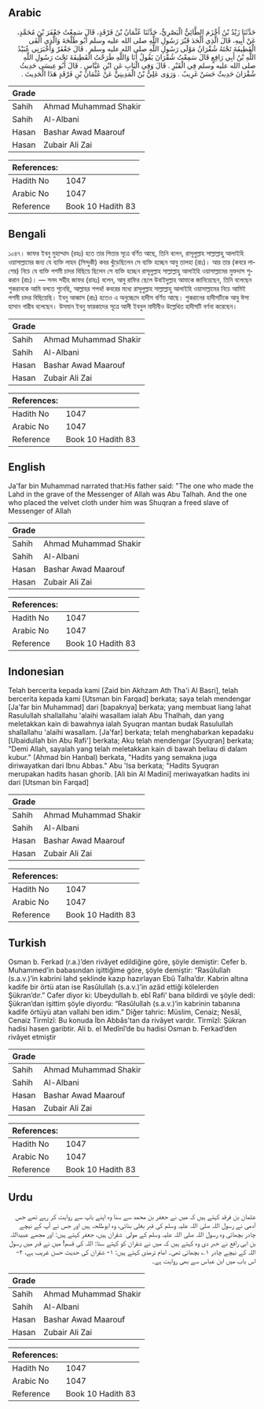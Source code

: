 ## Arabic


<div dir="rtl" lang="ar" style={{fontSize:'larger',backgroundColor:'#f8f9fa',padding:20}}>
حَدَّثَنَا زَيْدُ بْنُ أَخْزَمَ الطَّائِيُّ الْبَصْرِيُّ، حَدَّثَنَا عُثْمَانُ بْنُ فَرْقَدٍ، قَالَ سَمِعْتُ جَعْفَرَ بْنَ مُحَمَّدٍ، عَنْ أَبِيهِ، قَالَ الَّذِي أَلْحَدَ قَبْرَ رَسُولِ اللَّهِ صلى الله عليه وسلم أَبُو طَلْحَةَ وَالَّذِي أَلْقَى الْقَطِيفَةَ تَحْتَهُ شُقْرَانُ مَوْلَى رَسُولِ اللَّهِ صلى الله عليه وسلم ‏.‏ قَالَ جَعْفَرٌ وَأَخْبَرَنِي عُبَيْدُ اللَّهِ بْنُ أَبِي رَافِعٍ قَالَ سَمِعْتُ شُقْرَانَ يَقُولُ أَنَا وَاللَّهِ طَرَحْتُ الْقَطِيفَةَ تَحْتَ رَسُولِ اللَّهِ صلى الله عليه وسلم فِي الْقَبْرِ ‏.‏ قَالَ وَفِي الْبَابِ عَنِ ابْنِ عَبَّاسٍ ‏.‏ قَالَ أَبُو عِيسَى حَدِيثُ شُقْرَانَ حَدِيثٌ حَسَنٌ غَرِيبٌ ‏.‏ وَرَوَى عَلِيُّ بْنُ الْمَدِينِيِّ عَنْ عُثْمَانَ بْنِ فَرْقَدٍ هَذَا الْحَدِيثَ ‏.‏
</div>
<div style={{backgroundColor:'#f8f9fa',padding:20, marginBottom: 10}}><table> <thead> <tr> <th>Grade</th> <th></th> </tr> </thead> <tbody> <tr><td>Sahih</td><td>Ahmad Muhammad Shakir</td></tr><tr><td>Sahih</td><td>Al-Albani</td></tr><tr><td>Hasan</td><td>Bashar Awad Maarouf</td></tr><tr><td>Hasan</td><td>Zubair Ali Zai</td></tr></tbody></table><table> <thead> <tr> <th>References:</th> <th></th> </tr> </thead> <tbody><tr><td>Hadith No</td><td>1047</td></tr><tr><td>Arabic No</td><td>1047</td></tr><tr><td>Reference</td><td>Book 10 Hadith 83</td></tr></tbody></table></div>

## Bengali


<div dir="ltr" lang="bn" style={{fontSize:'larger',backgroundColor:'#f8f9fa',padding:20}}>
১০৪৭। জাফর ইবনু মুহাম্মাদ (রহঃ) হতে তার পিতার সূত্রে বর্ণিত আছে, তিনি বলেন, রাসূলুল্লাহ সাল্লাল্লাহু আলাইহি ওয়াসাল্লামের জন্য যে ব্যক্তি লাহদ (সিন্দুকী) কবর খুঁড়েছিলেন সে ব্যক্তি হচ্ছেন আবু তালহা (রাঃ)। আর তার (কবরে লাশের) নিচে যে ব্যক্তি পশমী চাদর বিছিয়ে ছিলেন সে ব্যক্তি হচ্ছেন রাসূলুল্লাহ সাল্লাল্লাহু আলাইহি ওয়াসাল্লামের মুক্তদাস শুকরান (রাঃ)। — সনদ সহীহ জাফর (রাহঃ) বলেন, আবু রাফির ছেলে উবাইদুল্লাহ আমাকে জানিয়েছেন, তিনি বলেছেন শুকরানকে আমি বলতে শুনেছি, আল্লাহর শপথ! কবরের মধ্যে রাসূলুল্লাহ সাল্লাল্লাহু আলাইহি ওয়াসাল্লামের নিচে আমিই পশমী চাদর বিছিয়েছি। ইবনু আব্বাস (রাঃ) হতেও এ অনুচ্ছেদে হাদীস বর্ণিত আছে। শুকরানের হাদীসটিকে আবু ঈসা হাসান গারীব বলেছেন। উসমান ইবনু ফারকাদের সূত্রে আলী ইবনুল মাদীনীও উল্লেখিত হাদীসটি বর্ণনা করেছেন।
</div>
<div style={{backgroundColor:'#f8f9fa',padding:20, marginBottom: 10}}><table> <thead> <tr> <th>Grade</th> <th></th> </tr> </thead> <tbody> <tr><td>Sahih</td><td>Ahmad Muhammad Shakir</td></tr><tr><td>Sahih</td><td>Al-Albani</td></tr><tr><td>Hasan</td><td>Bashar Awad Maarouf</td></tr><tr><td>Hasan</td><td>Zubair Ali Zai</td></tr></tbody></table><table> <thead> <tr> <th>References:</th> <th></th> </tr> </thead> <tbody><tr><td>Hadith No</td><td>1047</td></tr><tr><td>Arabic No</td><td>1047</td></tr><tr><td>Reference</td><td>Book 10 Hadith 83</td></tr></tbody></table></div>

## English


<div dir="ltr" lang="en" style={{fontSize:'larger',backgroundColor:'#f8f9fa',padding:20}}>
Ja'far bin Muhammad narrated that:His father said: "The one who made the Lahd in the grave of the Messenger of Allah was Abu Talhah. And the one who placed the velvet cloth under him was Shuqran a freed slave of Messenger of Allah
</div>
<div style={{backgroundColor:'#f8f9fa',padding:20, marginBottom: 10}}><table> <thead> <tr> <th>Grade</th> <th></th> </tr> </thead> <tbody> <tr><td>Sahih</td><td>Ahmad Muhammad Shakir</td></tr><tr><td>Sahih</td><td>Al-Albani</td></tr><tr><td>Hasan</td><td>Bashar Awad Maarouf</td></tr><tr><td>Hasan</td><td>Zubair Ali Zai</td></tr></tbody></table><table> <thead> <tr> <th>References:</th> <th></th> </tr> </thead> <tbody><tr><td>Hadith No</td><td>1047</td></tr><tr><td>Arabic No</td><td>1047</td></tr><tr><td>Reference</td><td>Book 10 Hadith 83</td></tr></tbody></table></div>

## Indonesian


<div dir="ltr" lang="id" style={{fontSize:'larger',backgroundColor:'#f8f9fa',padding:20}}>
Telah bercerita kepada kami [Zaid bin Akhzam Ath Tha'i Al Basri], telah bercerita kepada kami [Utsman bin Farqad] berkata; saya telah mendengar [Ja'far bin Muhammad] dari [bapaknya] berkata; yang membuat liang lahat Rasulullah shallallahu 'alaihi wasallam ialah Abu Thalhah, dan yang meletakkan kain di bawahnya ialah Syuqran mantan budak Rasulullah shallallahu 'alaihi wasallam. [Ja'far] berkata; telah menghabarkan kepadaku [Ubaidullah bin Abu Rafi'] berkata; Aku telah mendengar [Syuqran] berkata; "Demi Allah, sayalah yang telah meletakkan kain di bawah beliau di dalam kubur." (Ahmad bin Hanbal) berkata, "Hadits yang semakna juga diriwayatkan dari Ibnu Abbas." Abu 'Isa berkata; "Hadits Syuqran merupakan hadits hasan ghorib. [Ali bin Al Madini] meriwayatkan hadits ini dari [Utsman bin Farqad]
</div>
<div style={{backgroundColor:'#f8f9fa',padding:20, marginBottom: 10}}><table> <thead> <tr> <th>Grade</th> <th></th> </tr> </thead> <tbody> <tr><td>Sahih</td><td>Ahmad Muhammad Shakir</td></tr><tr><td>Sahih</td><td>Al-Albani</td></tr><tr><td>Hasan</td><td>Bashar Awad Maarouf</td></tr><tr><td>Hasan</td><td>Zubair Ali Zai</td></tr></tbody></table><table> <thead> <tr> <th>References:</th> <th></th> </tr> </thead> <tbody><tr><td>Hadith No</td><td>1047</td></tr><tr><td>Arabic No</td><td>1047</td></tr><tr><td>Reference</td><td>Book 10 Hadith 83</td></tr></tbody></table></div>

## Turkish


<div dir="ltr" lang="tr" style={{fontSize:'larger',backgroundColor:'#f8f9fa',padding:20}}>
Osman b. Ferkad (r.a.)’den rivâyet edildiğine göre, şöyle demiştir: Cefer b. Muhammed’in babasından işittiğime göre, şöyle demiştir: “Rasûlullah (s.a.v.)’in kabrini lahd şeklinde kazıp hazırlayan Ebû Talha’dır. Kabrin altına kadife bir örtü atan ise Rasûlullah (s.a.v.)’in azâd ettiği kölelerden Şükran’dır.” Cafer diyor ki: Ubeydullah b. ebî Rafi’ bana bildirdi ve şöyle dedi: Şükran’dan işittim şöyle diyordu: “Rasûlullah (s.a.v.)’in kabrinin tabanına kadife örtüyü atan vallahi ben idim.” Diğer tahric: Müslim, Cenaiz; Nesâî, Cenaiz Tirmîzî: Bu konuda İbn Abbâs’tan da rivâyet vardır. Tirmîzî: Şükran hadisi hasen garibtir. Ali b. el Medînî’de bu hadisi Osman b. Ferkad’den rivâyet etmiştir
</div>
<div style={{backgroundColor:'#f8f9fa',padding:20, marginBottom: 10}}><table> <thead> <tr> <th>Grade</th> <th></th> </tr> </thead> <tbody> <tr><td>Sahih</td><td>Ahmad Muhammad Shakir</td></tr><tr><td>Sahih</td><td>Al-Albani</td></tr><tr><td>Hasan</td><td>Bashar Awad Maarouf</td></tr><tr><td>Hasan</td><td>Zubair Ali Zai</td></tr></tbody></table><table> <thead> <tr> <th>References:</th> <th></th> </tr> </thead> <tbody><tr><td>Hadith No</td><td>1047</td></tr><tr><td>Arabic No</td><td>1047</td></tr><tr><td>Reference</td><td>Book 10 Hadith 83</td></tr></tbody></table></div>

## Urdu


<div dir="rtl" lang="ur" style={{fontSize:'larger',backgroundColor:'#f8f9fa',padding:20}}>
عثمان بن فرقد کہتے ہیں کہ میں نے جعفر بن محمد سے سنا وہ اپنے باپ سے روایت کر رہے تھے جس آدمی نے رسول اللہ صلی اللہ علیہ وسلم کی قبر بغلی بنائی، وہ ابوطلحہ ہیں اور جس نے آپ کے نیچے چادر بچھائی وہ رسول اللہ صلی اللہ علیہ وسلم کے مولی ٰ شقران ہیں، جعفر کہتے ہیں: اور مجھے عبیداللہ بن ابی رافع نے خبر دی وہ کہتے ہیں کہ میں نے شقران کو کہتے سنا: اللہ کی قسم! میں نے قبر میں رسول اللہ کے نیچے چادر ۱؎ بچھائی تھی۔ امام ترمذی کہتے ہیں: ۱- شقران کی حدیث حسن غریب ہے، ۲- اس باب میں ابن عباس سے بھی روایت ہے۔
</div>
<div style={{backgroundColor:'#f8f9fa',padding:20, marginBottom: 10}}><table> <thead> <tr> <th>Grade</th> <th></th> </tr> </thead> <tbody> <tr><td>Sahih</td><td>Ahmad Muhammad Shakir</td></tr><tr><td>Sahih</td><td>Al-Albani</td></tr><tr><td>Hasan</td><td>Bashar Awad Maarouf</td></tr><tr><td>Hasan</td><td>Zubair Ali Zai</td></tr></tbody></table><table> <thead> <tr> <th>References:</th> <th></th> </tr> </thead> <tbody><tr><td>Hadith No</td><td>1047</td></tr><tr><td>Arabic No</td><td>1047</td></tr><tr><td>Reference</td><td>Book 10 Hadith 83</td></tr></tbody></table></div>